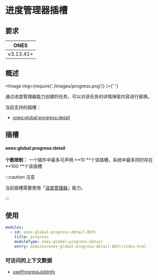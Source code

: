 # 进度管理器插槽

## 要求

|   ONES    |
| :-------: |
| v3.13.41+ |

## 概述

<Image img={require('./images/progress.png')} />{' '}

通过进度管理器能力创建的任务，可以对该任务的详情弹窗内容进行替换。

当前支持的插槽：

- [ones:global:progress:detail](#onesglobalprogressdetail)

## 插槽

#### ones:global:progress:detail

**个数限制：** 一个插件中最多可声明 **10 **个该插槽，系统中最多同时存在 **100 **个该插槽

:::caution 注意

当前插槽需要使用「[进度管理器](../../../basic/progress-manager/progress-manager.mdx)」能力。

:::

## 使用

```yaml
modules:
  - id: ones-global-progress-detail-BUTc
    title: progress
    moduleType: ones:global:progress:detail
    entry: modules/ones-global-progress-detail-BUTc/index.html
```

### 可访问的上下文数据

- [useProgressJobInfo](../../../../reference/packages/store/store.md#useProgressJobInfo)

